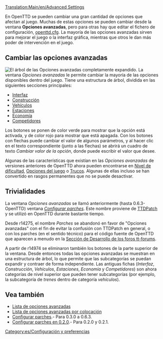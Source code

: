 [[Translation:Main/en/Advanced Settings]]{{en/-}}{{es/Tabla de contenido}}

En OpenTTD se pueden cambiar una gran cantidad de opciones que afectan al juego. Muchas de estas opciones se pueden cambiar desde la ventana '''Opciones avanzadas''', pero para otras hay que editar el fichero de configuración, [[Main/es/openttd.cfg|openttd.cfg]]. La mayoría de las opciones avanzadas sirven para mejorar el juego o la interfaz gráfica, mientras que otros le dan más poder de intervención en el juego.

==Cambiar las opciones avanzadas==
[[File:es/advanced options full.png|thumb|left|El árbol de las Opciones avanzadas completamente expandido.]]
{{es/Opciones avanzadas}}
La ventana ''Opciones avanzadas'' le permite cambiar la mayoría de las opciones disponibles dentro del juego. Tiene una estructura de árbol, dividida en las siguientes secciones principales:

*[[Main/es/Opciones avanzadas/Interfaz|Interfaz]]
*[[Main/es/Opciones avanzadas/Construcción|Construcción]]
*[[Main/es/Opciones avanzadas/Vehículos|Vehículos]]
*[[Main/es/Opciones avanzadas/Estaciones|Estaciones]]
*[[Main/es/Opciones avanzadas/Economía|Economía]]
*[[Main/es/Opciones avanzadas/Competidores|Competidores]]

Los botones se ponen de color verde para mostrar que la opción está activada, y de color rojo para mostrar que está apagada. Con los botones con flechas puede cambiar el valor de algunos parámetros, y al hacer clic en el texto correspondiente (junto a las flechas) se abrirá un cuadro de texto ''Cambiar valor de la opción'', donde puede escribir el valor que desee.

Algunas de las características que existían en las ''Opciones avanzadas'' de versiones anteriores de OpenTTD ahora pueden encontrarse en [[Main/es/Dificultad|Nivel de dificultad]], [[Main/es/Opciones del juego|Opciones del juego]] o [[Main/es/Trucos|Trucos]]. Algunas de ellas incluso se han convertido en rasgos permanentes que no se puede desactivar.{{en/-}}

==Trivialidades==
La ventana ''Opciones avanzadas'' se llamó anteriormente (hasta 0.6.3-OpenTTD) ventana ''[[Main/es/Configurar parches|Configurar parches]]''. Este nombre proviene de [[Main/es/TTDPatch|TTDPatch]] y se utilizó en OpenTTD durante bastante tiempo.

Desde r14275, el nombre ''Parches'' se abandonó en favor de "Opciones avanzadas" con el fin de evitar la confusión con TTDPatch en general, o con los parches (en el sentido técnico) para el código fuente de OpenTTD que aparecen a menudo en la [http://www.tt-forums.net/viewforum.php?f=33 Sección de Desarrollo de los foros tt-forums].

A partir de r14974 se eliminaron también los botones de la parte superior de la ventana. Desde entonces todas las opciones avanzadas se muestran en una estructura de árbol, lo que permite que las subcategorías se puedan expandir y contraer de forma independiente. Las antiguas fichas (''Interfaz'', ''Construcción'', ''Vehículos'', ''Estaciones'', ''Economía'' y ''Competidores'') son ahora categorías de nivel superior que pueden tener subcategorías (por ejemplo, la subcategoría de ''trenes'' dentro de categoría ''vehículos'').

==Vea también==
*[[Main/es/Lista de opciones avanzadas|Lista de opciones avanzadas]]
*[[Main/es/Lista de opciones avanzadas por colocación|Lista de opciones avanzadas por colocación]]
*[[Main/es/Configurar parches|Configurar parches]].- Para 0.3.0 a 0.6.3.
*[[Main/es/Configurar parches en 0.2.0|Configurar parches en 0.2.0]].- Para 0.2.0 y 0.2.1.

[[Category:es/Configuración y preferencias]]